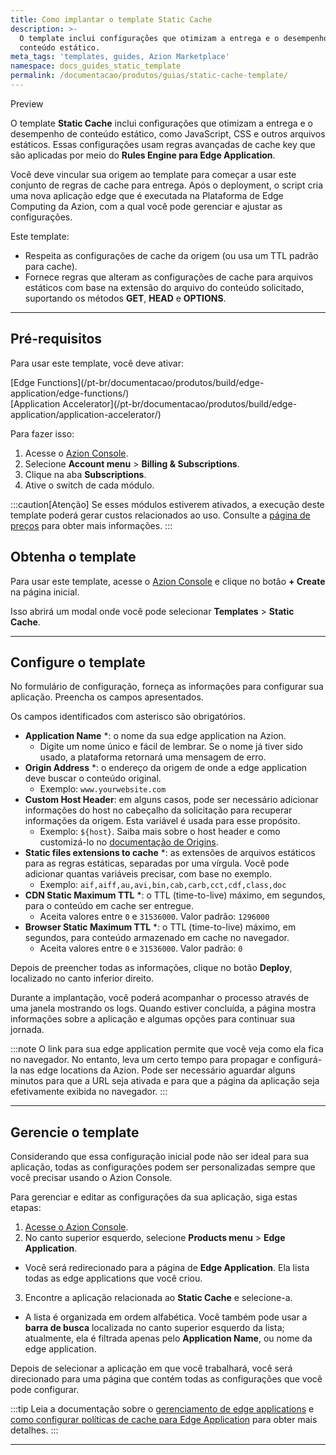 ```yaml
---
title: Como implantar o template Static Cache
description: >-
  O template inclui configurações que otimizam a entrega e o desempenho de
  conteúdo estático.
meta_tags: 'templates, guides, Azion Marketplace'
namespace: docs_guides_static_template
permalink: /documentacao/produtos/guias/static-cache-template/
---
```



<Tag severity="info" client:only="vue">
Preview
</Tag>

O template **Static Cache** inclui configurações que otimizam a entrega e o desempenho de conteúdo estático, como JavaScript, CSS e outros arquivos estáticos. Essas configurações usam regras avançadas de cache key que são aplicadas por meio do **Rules Engine para Edge Application**.

Você deve vincular sua origem ao template para começar a usar este conjunto de regras de cache para entrega. Após o deployment, o script cria uma nova aplicação edge que é executada na Plataforma de Edge Computing da Azion, com a qual você pode gerenciar e ajustar as configurações.

Este template:

- Respeita as configurações de cache da origem (ou usa um TTL padrão para cache).
- Fornece regras que alteram as configurações de cache para arquivos estáticos com base na extensão do arquivo do conteúdo solicitado, suportando os métodos **GET**, **HEAD** e **OPTIONS**.

---

## Pré-requisitos

Para usar este template, você deve ativar:

<Tag severity="info" client:only="vue">
[Edge Functions](/pt-br/documentacao/produtos/build/edge-application/edge-functions/)
</Tag>
<br />
<Tag severity="info" client:only="vue">
[Application Accelerator](/pt-br/documentacao/produtos/build/edge-application/application-accelerator/)
</Tag>

Para fazer isso:

1. Acesse o [Azion Console](/en/documentation/products/guides/how-to-access-rtm/).
2. Selecione **Account menu** > **Billing & Subscriptions**.
3. Clique na aba **Subscriptions**.
4. Ative o switch de cada módulo.

:::caution[Atenção]
Se esses módulos estiverem ativados, a execução deste template poderá gerar custos relacionados ao uso. Consulte a [página de preços](/pt-br/documentacao/produtos/precos/) para obter mais informações.
:::


## Obtenha o template

Para usar este template, acesse o [Azion Console](/pt-br/documentacao/produtos/guias/como-acessar-o-rtm/) e clique no botão **+ Create** na página inicial.

Isso abrirá um modal onde você pode selecionar **Templates** > **Static Cache**.

---

## Configure o template

No formulário de configuração, forneça as informações para configurar sua aplicação. Preencha os campos apresentados.

Os campos identificados com asterisco são obrigatórios.

- **Application Name** *: o nome da sua edge application na Azion.
    - Digite um nome único e fácil de lembrar. Se o nome já tiver sido usado, a plataforma retornará uma mensagem de erro.
- **Origin Address** *: o endereço da origem de onde a edge application deve buscar o conteúdo original.
    - Exemplo: `www.yourwebsite.com`
- **Custom Host Header**: em alguns casos, pode ser necessário adicionar informações do host no cabeçalho da solicitação para recuperar informações da origem. Esta variável é usada para esse propósito.
    - Exemplo: `${host}`. Saiba mais sobre o host header e como customizá-lo no [documentação de Origins](/pt-br/documentacao/produtos/build/edge-application/origins/#host-header).
- **Static files extensions to cache** *: as extensões de arquivos estáticos para as regras estáticas, separadas por uma vírgula. Você pode adicionar quantas variáveis precisar, com base no exemplo.
    - Exemplo: `aif,aiff,au,avi,bin,cab,carb,cct,cdf,class,doc`
- **CDN Static Maximum TTL** *: o TTL (time-to-live) máximo, em segundos, para o conteúdo em cache ser entregue.
    - Aceita valores entre `0` e `31536000`. Valor padrão: `1296000`
- **Browser Static Maximum TTL** *: o TTL (time-to-live) máximo, em segundos, para conteúdo armazenado em cache no navegador.
    - Aceita valores entre `0` e `31536000`. Valor padrão: `0`

Depois de preencher todas as informações, clique no botão **Deploy**, localizado no canto inferior direito.

Durante a implantação, você poderá acompanhar o processo através de uma janela mostrando os logs. Quando estiver concluída, a página mostra informações sobre a aplicação e algumas opções para continuar sua jornada.

:::note
O link para sua edge application permite que você veja como ela fica no navegador. No entanto, leva um certo tempo para propagar e configurá-la nas edge locations da Azion. Pode ser necessário aguardar alguns minutos para que a URL seja ativada e para que a página da aplicação seja efetivamente exibida no navegador.
:::

---

## Gerencie o template

Considerando que essa configuração inicial pode não ser ideal para sua aplicação, todas as configurações podem ser personalizadas sempre que você precisar usando o Azion Console.

Para gerenciar e editar as configurações da sua aplicação, siga estas etapas:

1. [Acesse o Azion Console](https://console.azion.com).
2. No canto superior esquerdo, selecione **Products menu** > **Edge Application**.
- Você será redirecionado para a página de **Edge Application**. Ela lista todas as edge applications que você criou.
3. Encontre a aplicação relacionada ao **Static Cache** e selecione-a.
- A lista é organizada em ordem alfabética. Você também pode usar a **barra de busca** localizada no canto superior esquerdo da lista; atualmente, ela é filtrada apenas pelo **Application Name**, ou nome da edge application.

Depois de selecionar a aplicação em que você trabalhará, você será direcionado para uma página que contém todas as configurações que você pode configurar.

:::tip
Leia a documentação sobre o [gerenciamento de edge applications](/pt-br/documentacao/produtos/build/edge-application/primeiros-passos/) e [como configurar políticas de cache para Edge Application](/pt-br/documentacao/produtos/guias/cache-settings/) para obter mais detalhes.
:::

---

